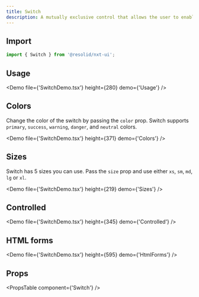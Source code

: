 ```yaml
---
title: Switch
description: A mutually exclusive control that allows the user to enable or disable a certain feature.
---
```


## Import

```javascript
import { Switch } from '@resolid/nxt-ui';
```

## Usage

<Demo file={'SwitchDemo.tsx'} height={280} demo={'Usage'} />

## Colors

Change the color of the switch by passing the `color` prop. Switch supports `primary`, `success`, `warning`, `danger`, and `neutral` colors.

<Demo file={'SwitchDemo.tsx'} height={371} demo={'Colors'} />

## Sizes

Switch has 5 sizes you can use. Pass the `size` prop and use either `xs`, `sm`, `md`, `lg` or `xl`.

<Demo file={'SwitchDemo.tsx'} height={219} demo={'Sizes'} />

## Controlled

<Demo file={'SwitchDemo.tsx'} height={345} demo={'Controlled'} />

## HTML forms

<Demo file={'SwitchDemo.tsx'} height={595} demo={'HtmlForms'} />

## Props

<PropsTable component={'Switch'} />
